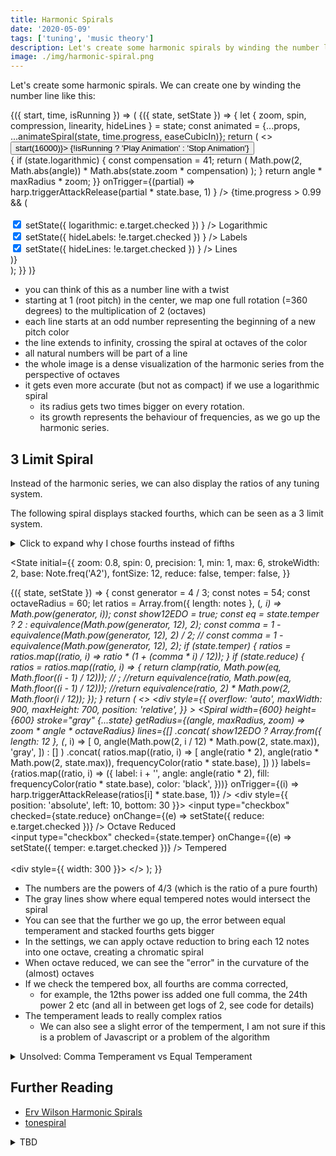 ```yaml
---
title: Harmonic Spirals
date: '2020-05-09'
tags: ['tuning', 'music theory']
description: Let's create some harmonic spirals by winding the number line.
image: ./img/harmonic-spiral.png
---
```



Let's create some harmonic spirals. We can create one by winding the number line like this:

<AnimationFrame>
  {({ start, time, isRunning }) => (
    <State
      initial={{
        zoom: 0.11,
        spin: 0,
        precision: 4,
        min: 0,
        max: 5,
        strokeWidth: 3,
        base: Note.freq('Ab1'),
        fontSize: 10,
        compression: 1,
        logarithmic: false,
        hideLabels: false,
        hideLines: false
      }}
    >
      {({ state, setState }) => {
        let { zoom, spin, compression, linearity, hideLines } = state;
        const animated = {...props, ...animateSpiral(state, time.progress, easeCubicIn)};
        return (
          <>
            <Button color="primary" onClick={() => start(16000)}>
              {!isRunning ? 'Play Animation' : 'Stop Animation'}
            </Button>
            <br />
            <div
              style={{
                overflow: 'auto',
                maxWidth: 900,
                maxHeight: 700,
                position: 'relative'
              }}
            >
              <HarmonicSpiral
                width={600}
                height={600}
                stroke="gray"
                {...state}
                {...animated}
                getRadius={(angle, maxRadius, zoom) => {
                  if (state.logarithmic) {
                    const compensation = 41;
                    return (
                      Math.pow(2, Math.abs(angle)) *
                      Math.abs(state.zoom * compensation)
                    );
                  }
                  return angle * maxRadius * zoom;
                }}
                onTrigger={(partial) =>
                  harp.triggerAttackRelease(partial * state.base, 1)
                }
              />
              {time.progress > 0.99 && (
                <div style={{ position: 'absolute', left: 10, bottom: 30 }}>
                  <SimplePopover placement="left-start">
                    <div style={{ width: 300 }}>
                      <SpiralSettings state={state} setState={setState} />
                      <br />
                      <label>
                        <input
                          type="checkbox"
                          checked={state.logarithmic}
                          onChange={(e) =>
                            setState({ logarithmic: e.target.checked })
                          }
                        />
                        Logarithmic
                      </label>
                      <br />
                      <label>
                        <input
                          type="checkbox"
                          checked={!state.hideLabels}
                          onChange={(e) =>
                            setState({ hideLabels: !e.target.checked })
                          }
                        />
                        Labels
                      </label>
                      <br />
                      <label>
                        <input
                          type="checkbox"
                          checked={!state.hideLines}
                          onChange={(e) =>
                            setState({ hideLines: !e.target.checked })
                          }
                        />
                        Lines
                      </label>
                    </div>
                  </SimplePopover>
                </div>
              )}
            </div>
          </>
        );
      }}
    </State>
)}

</AnimationFrame>

- you can think of this as a number line with a twist
- starting at 1 (root pitch) in the center, we map one full rotation (=360 degrees) to the multiplication of 2 (octaves)
- each line starts at an odd number representing the beginning of a new pitch color
- the line extends to infinity, crossing the spiral at octaves of the color
- all natural numbers will be part of a line
- the whole image is a dense visualization of the harmonic series from the perspective of octaves
- it gets even more accurate (but not as compact) if we use a logarithmic spiral
  - its radius gets two times bigger on every rotation.
  - its growth represents the behaviour of frequencies, as we go up the harmonic series.

## 3 Limit Spiral

Instead of the harmonic series, we can also display the ratios of any tuning system.

The following spiral displays stacked fourths, which can be seen as a 3 limit system.

<details>
  <summary>Click to expand why I chose fourths instead of fifths</summary>

I picked fourths, as they grow slower in pitch, compared to fifths.
This benefits our ears when listening to the non octave reduced pitches

Here is why stacked fourths are just a form of 3-limit:

<InlineMath>{`{(\\frac{4}{3}})^n = 2^{2n} * 3^{-n}`}</InlineMath>

</details>

<State
  initial={{
    zoom: 0.8,
    spin: 0,
    precision: 1,
    min: 1,
    max: 6,
    strokeWidth: 2,
    base: Note.freq('A2'),
    fontSize: 12,
    reduce: false,
    temper: false,
  }}
>
  {({ state, setState }) => {
    const generator = 4 / 3;
    const notes = 54;
    const octaveRadius = 60;
    let ratios = Array.from({ length: notes }, (_, i) => Math.pow(generator, i));
    const show12EDO = true;
    const eq = state.temper ? 2 : equivalence(Math.pow(generator, 12), 2);
    const comma = 1 - equivalence(Math.pow(generator, 12), 2) / 2;
    // const comma = 1 - equivalence(Math.pow(generator, 12), 2);
    if (state.temper) {
      ratios = ratios.map((ratio, i) => ratio * (1 + (comma * i) / 12));
    }
    if (state.reduce) {
      ratios = ratios.map((ratio, i) => {
        return clamp(ratio, Math.pow(eq, Math.floor((i - 1) / 12))); // ;
        //return equivalence(ratio, Math.pow(eq, Math.floor((i - 1) / 12)));
        //return equivalence(ratio, 2) * Math.pow(2, Math.floor(i / 12));
      });
    }
    return (
      <>
        <div
          style={{
            overflow: 'auto',
            maxWidth: 900,
            maxHeight: 700,
            position: 'relative',
          }}
        >
          <Spiral
            width={600}
            height={600}
            stroke="gray"
            {...state}
            getRadius={(angle, maxRadius, zoom) => zoom * angle * octaveRadius}
            lines={[]
              .concat(
                show12EDO
                  ? Array.from({ length: 12 }, (_, i) => [
                      0,
                      angle(Math.pow(2, i / 12) * Math.pow(2, state.max)),
                      'gray',
                    ])
                  : []
              )
              .concat(
                ratios.map((ratio, i) => [
                  angle(ratio * 2),
                  angle(ratio * Math.pow(2, state.max)),
                  frequencyColor(ratio * state.base),
                ])
              )}
            labels={ratios.map((ratio, i) => ({
              label: i + '',
              angle: angle(ratio * 2),
              fill: frequencyColor(ratio * state.base),
              color: 'black',
            }))}
            onTrigger={(i) => harp.triggerAttackRelease(ratios[i] * state.base, 1)}
          />
          <div style={{ position: 'absolute', left: 10, bottom: 30 }}>
            <SimplePopover placement="left-start">
              <label>
                <input
                  type="checkbox"
                  checked={state.reduce}
                  onChange={(e) => setState({ reduce: e.target.checked })}
                />
                Octave Reduced
              </label>
              <br />
              <label>
                <input
                  type="checkbox"
                  checked={state.temper}
                  onChange={(e) => setState({ temper: e.target.checked })}
                />
                Tempered
              </label>
              <br />
              <br />
              <div style={{ width: 300 }}>
                <SpiralSettings state={state} setState={setState} />
              </div>
            </SimplePopover>
          </div>
        </div>
      </>
    );
  }}
</State>

- The numbers are the powers of 4/3 (which is the ratio of a pure fourth)
- The gray lines show where equal tempered notes would intersect the spiral
- You can see that the further we go up, the error between equal temperament and stacked fourths gets bigger
- In the settings, we can apply octave reduction to bring each 12 notes into one octave, creating a chromatic spiral
- When octave reduced, we can see the "error" in the curvature of the (almost) octaves
- If we check the tempered box, all fourths are comma corrected,
  - for example, the 12ths power iss added one full comma, the 24th power 2 etc (and all in between get logs of 2, see code for details)
- The temperament leads to really complex ratios
  - We can also see a slight error of the temperment, I am not sure if this is a problem of Javascript or a problem of the algorithm

<details>
  <summary>Unsolved: Comma Temperament vs Equal Temperament</summary>

- We know that when applying fractions/factors of the comma (which is rational), all resulting tempered ratios remain rational.
- In contrast, standard equal temperament is generated with multiples of the 12th root of 2, which is irrational
- The question: What's the difference between "comma temperament" and standard equal temperament
- There has to be some error in the "comma temperament" that I am not seeing right now

</details>

## Further Reading

- [Erv Wilson Harmonic Spirals](http://www.anaphoria.com/harm-subharm.pdf)
- [tonespiral](https://jhhl.net/TS/tonespiral.html)

<details>
  <summary>TBD</summary>

- find unified way to generate those linear scales from generator interval + number of notes + number of notes per octave?!
  - e.g. generate(4/3, 25, 13) => stacks 24 fourths and packs each 13 fourths into one octave
  - or generate(3/2, 25, 12) => stacks 25 fifths and packs each 12 fifths into one octave
- find way to animate between temperment and non temperment
- find out why tempering Pythagorean tuning results in 12edo (or seems to)
  - at the first thought I cannot see where the irrationality comes from, as the comma is also just a fraction

</details>
